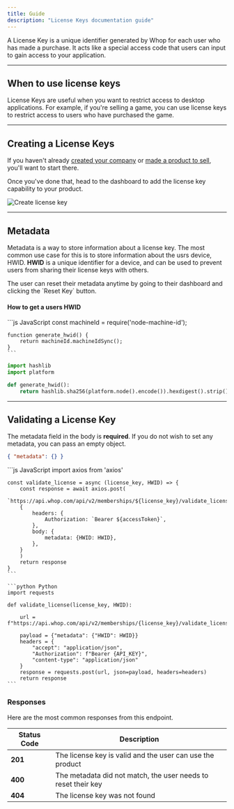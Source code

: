 ```yaml
---
title: Guide
description: "License Keys documentation guide"
---
```


A License Key is a unique identifier generated by Whop for each user who has made a purchase. It acts like a special access code that users can input to gain access to your application.

---

## When to use license keys

License Keys are useful when you want to restrict access to desktop applications. For example, if you're selling a game, you can use license keys to restrict access to users who have purchased the game.

---

## Creating a License Keys

If you haven't already [created your company](https://docs.whop.com/creating-company) or [made a product to sell](https://docs.whop.com/creating-company#creating-your-first-product), you'll want to start there.

Once you've done that, head to the dashboard to add the license key capability to your product.

![Create license key](https://i.imgur.com/77Bkxbl.gif)

---

## Metadata

Metadata is a way to store information about a license key. The most common use case for this is to store information about the usrs device, HWID. **HWID** is a unique identifier for a device, and can be used to prevent users from sharing their license keys with others.

<Warning>
  The user can reset their metadata anytime by going to their dashboard and
  clicking the `Reset Key` button.
</Warning>

#### How to get a users HWID

<CodeGroup>
    ```js JavaScript
    const machineId = require('node-machine-id');

    function generate_hwid() {
        return machineId.machineIdSync();
    }
    ```

```python Python
import hashlib
import platform

def generate_hwid():
    return hashlib.sha256(platform.node().encode()).hexdigest().strip()
```

</CodeGroup>

---

## Validating a License Key

The metadata field in the body is **required**. If you do not wish to set any metadata, you can pass an empty object.

```json
{ "metadata": {} }
```

<CodeGroup>
    ```js JavaScript
    import axios from 'axios'

    const validate_license = async (license_key, HWID) => {
        const response = await axios.post(
        `https://api.whop.com/api/v2/memberships/${license_key}/validate_license`,
        {
            headers: {
                Authorization: `Bearer ${accessToken}`,
            },
            body: {
                metadata: {HWID: HWID},
            },
        }
        )
        return response
    }
    ```

    ```python Python
    import requests

    def validate_license(license_key, HWID):

        url = f"https://api.whop.com/api/v2/memberships/{license_key}/validate_license"

        payload = {"metadata": {"HWID": HWID}}
        headers = {
            "accept": "application/json",
            "Authorization": f"Bearer {API_KEY}",
            "content-type": "application/json"
        }
        response = requests.post(url, json=payload, headers=headers)
        return response
    ```

</CodeGroup>

### Responses

Here are the most common responses from this endpoint.

| Status Code | Description                                                   |
| ----------- | ------------------------------------------------------------- |
| **201**     | The license key is valid and the user can use the product     |
| **400**     | The metadata did not match, the user needs to reset their key |
| **404**     | The license key was not found                                 |
